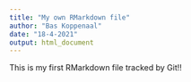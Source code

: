 ```yaml
---
title: "My own RMarkdown file"
author: "Bas Koppenaal"
date: "18-4-2021"
output: html_document
---
```


This is my first RMarkdown file tracked by Git!!



```r
```
